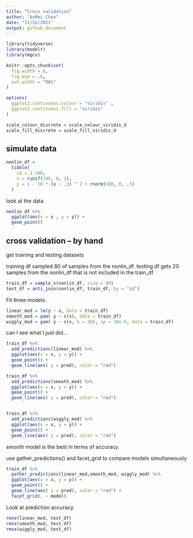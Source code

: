 ```yaml
---
title: "Cross validation"
author: "AnMei Chen"
date: "11/16/2021"
output: github_document
---
```


```r
library(tidyverse)
library(modelr)
library(mgcv)

knitr::opts_chunk$set(
  fig.width = 6,
  fig.asp = .6,
  out.width = "90%"
)

options(
  ggplot2.continuous.colour = "viridis" , 
  ggplot2.continuous.fill = "viridis"
)

scale_colour_discrete = scale_colour_viridis_d
scale_fill_discrete = scale_fill_viridis_d
```

## simulate data


```r
nonlin_df = 
  tibble(
    id = 1:100,
    x = runif(100, 0, 1),
    y = 1 - 10 * (x - .3) ^ 2 + rnorm(100, 0, .3)
  )
```

look at the data

```r
nonlin_df %>% 
  ggplot(aes(x = x , y = y)) +
  geom_point()
```

## cross validation -- by hand

get training and testing datasets

training df sampled 80 of samples from the nonlin_df.
testing df gets 20 samples from the nonlin_df that is not included in the train_df

```r

train_df = sample_n(nonlin_df, size = 80)
test_df = anti_join(nonlin_df, train_df, by = "id")

```

Fit three models.

```r
linear_mod = lm(y ~ x, data = train_df)
smooth_mod = gam( y ~ s(x), data = train_df)
wiggly_mod = gam( y ~ s(x, k = 30), sp = 10e-6, data = train_df)
```

can I see what I just did...

```r
train_df %>% 
  add_predictions(linear_mod) %>% 
  ggplot(aes(x = x, y = y)) +
  geom_point() + 
  geom_line(aes( y = pred), color = "red")

train_df %>% 
  add_predictions(smooth_mod) %>% 
  ggplot(aes(x = x, y = y)) +
  geom_point() + 
  geom_line(aes( y = pred), color = "red")


train_df %>% 
  add_predictions(wiggly_mod) %>% 
  ggplot(aes(x = x, y = y)) +
  geom_point() + 
  geom_line(aes( y = pred), color = "red")
```

smooth model is the best in terms of accuracy.

use gather_predictions() and facet_grid to compare models simultaneously

```r
train_df %>% 
  gather_predictions(linear_mod,smooth_mod, wiggly_mod) %>% 
  ggplot(aes(x = x, y = y)) +
  geom_point() + 
  geom_line(aes( y = pred), color = "red") +
  facet_grid(. ~ model)
```

Look at prediction accuracy.

```r
rmse(linear_mod, test_df)
rmse(smooth_mod, test_df)
rmse(wiggly_mod, test_df)
```

